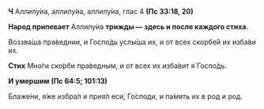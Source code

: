 **Ч** Аллилу́иа, аллилу́иа, аллилу́иа, глас 4 **(Пс 33:18, 20)**

**Народ припевает** Аллилу́иа **трижды — здесь и после каждого стиха.**

Воззва́ша пра́веднии, и Госпо́дь услы́ша их, и от всех скорбе́й их изба́ви их.

**Стих** Мно́ги ско́рби пра́ведным, и от всех их изба́вит я́ Госпо́дь.

**И умершим (Пс 64:5; 101:13)**

Блаже́ни, я́же избра́л и прия́л еси́, Го́споди, и па́мять их в род и род.
